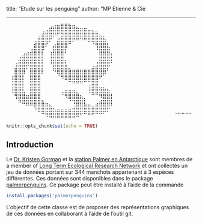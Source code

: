 title: "Etude sur les penguing"
author: "MP Etienne & Cie

---
⠀⠀⠀⠀⠀⠀⠀⠀⠀⠀⠀⣠⣴⣶⣿⣿⣷⣶⣄⣀⣀⠀⠀⠀⠀⠀⠀⠀⠀⠀
⠀⠀⠀⠀⠀⠀⠀⠀⠀⣰⣾⣿⣿⡿⢿⣿⣿⣿⣿⣿⣿⣿⣷⣦⡀⠀⠀⠀⠀⠀
⠀⠀⠀⠀⠀⠀⠀⢀⣾⣿⣿⡟⠁⣰⣿⣿⣿⡿⠿⠻⠿⣿⣿⣿⣿⣧⠀⠀⠀⠀
⠀⠀⠀⠀⠀⠀⠀⣾⣿⣿⠏⠀⣴⣿⣿⣿⠉⠀⠀⠀⠀⠀⠈⢻⣿⣿⣇⠀⠀⠀
⠀⠀⠀⠀⢀⣠⣼⣿⣿⡏⠀⢠⣿⣿⣿⠇⠀⠀⠀⠀⠀⠀⠀⠈⣿⣿⣿⡀⠀⠀
⠀⠀⠀⣰⣿⣿⣿⣿⣿⡇⠀⢸⣿⣿⣿⡀⠀⠀⠀⠀⠀⠀⠀⠀⣿⣿⣿⡇⠀⠀
⠀⠀⢰⣿⣿⡿⣿⣿⣿⡇⠀⠘⣿⣿⣿⣧⠀⠀⠀⠀⠀⠀⢀⣸⣿⣿⣿⠁⠀⠀
⠀⠀⣿⣿⣿⠁⣿⣿⣿⡇⠀⠀⠻⣿⣿⣿⣷⣶⣶⣶⣶⣶⣿⣿⣿⣿⠃⠀⠀⠀
⠀⢰⣿⣿⡇⠀⣿⣿⣿⠀⠀⠀⠀⠈⠻⣿⣿⣿⣿⣿⣿⣿⣿⣿⠟⠁⠀⠀⠀⠀
⠀⢸⣿⣿⡇⠀⣿⣿⣿⠀⠀⠀⠀⠀⠀⠀⠉⠛⠛⠛⠉⢉⣿⣿⠀⠀⠀⠀⠀⠀
⠀⢸⣿⣿⣇⠀⣿⣿⣿⠀⠀⠀⠀⠀⢀⣤⣤⣤⡀⠀⠀⢸⣿⣿⣿⣷⣦⠀⠀⠀
⠀⠀⢻⣿⣿⣶⣿⣿⣿⠀⠀⠀⠀⠀⠈⠻⣿⣿⣿⣦⡀⠀⠉⠉⠻⣿⣿⡇⠀⠀
⠀⠀⠀⠛⠿⣿⣿⣿⣿⣷⣤⡀⠀⠀⠀⠀⠈⠹⣿⣿⣇⣀⠀⣠⣾⣿⣿⡇⠀⠀
⠀⠀⠀⠀⠀⠀⠀⠹⣿⣿⣿⣿⣦⣤⣤⣤⣤⣾⣿⣿⣿⣿⣿⣿⣿⣿⡟⠀⠀⠀
⠀⠀⠀⠀⠀⠀⠀⠀⠀⠉⠻⢿⣿⣿⣿⣿⣿⣿⠿⠋⠉⠛⠋⠉⠉⠁⠀⠀⠀⠀
⠀⠀⠀⠀⠀⠀⠀⠀⠀⠀⠀⠀⠀⠈⠉⠉⠉⠁

```r
knitr::opts_chunk$set(echo = TRUE)
```

## Introduction 


Le  [Dr. Kristen Gorman](https://www.uaf.edu/cfos/people/faculty/detail/kristen-gorman.php) et la [station Palmer en Antarctique](https://pal.lternet.edu/) sont membres  de a member of [ Long Term Ecological Research Network](https://lternet.edu/) et ont collectés un jeu de données portant sur 344 manchots appartenant à 3 espèces différentes. Ces données sont disponibles dans le package [palmerpenguins](https://allisonhorst.github.io/palmerpenguins/). Ce package peut être installé à l'aide de la commande

```r
install.packages('palmerpenguins')
```

L'objectif de cette classe est de proposer des représentations graphiques de ces données en collaborant à l'aide de l'outil git.
